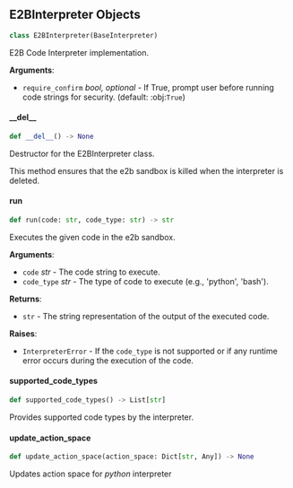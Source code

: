 <a id="camel.interpreters.e2b_interpreter"></a>

<a id="camel.interpreters.e2b_interpreter.E2BInterpreter"></a>

## E2BInterpreter Objects

```python
class E2BInterpreter(BaseInterpreter)
```

E2B Code Interpreter implementation.

**Arguments**:

- `require_confirm` _bool, optional_ - If True, prompt user before running
  code strings for security. (default: :obj:`True`)

<a id="camel.interpreters.e2b_interpreter.E2BInterpreter.__del__"></a>

#### \_\_del\_\_

```python
def __del__() -> None
```

Destructor for the E2BInterpreter class.

This method ensures that the e2b sandbox is killed when the
interpreter is deleted.

<a id="camel.interpreters.e2b_interpreter.E2BInterpreter.run"></a>

#### run

```python
def run(code: str, code_type: str) -> str
```

Executes the given code in the e2b sandbox.

**Arguments**:

- `code` _str_ - The code string to execute.
- `code_type` _str_ - The type of code to execute (e.g., 'python',
  'bash').
  

**Returns**:

- `str` - The string representation of the output of the executed code.
  

**Raises**:

- `InterpreterError` - If the `code_type` is not supported or if any
  runtime error occurs during the execution of the code.

<a id="camel.interpreters.e2b_interpreter.E2BInterpreter.supported_code_types"></a>

#### supported\_code\_types

```python
def supported_code_types() -> List[str]
```

Provides supported code types by the interpreter.

<a id="camel.interpreters.e2b_interpreter.E2BInterpreter.update_action_space"></a>

#### update\_action\_space

```python
def update_action_space(action_space: Dict[str, Any]) -> None
```

Updates action space for *python* interpreter

